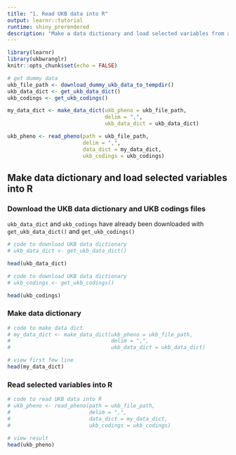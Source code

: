 ```yaml
---
title: "1. Read UKB data into R"
output: learnr::tutorial
runtime: shiny_prerendered
description: "Make a data dictionary and load selected variables from a UKB dataset into R"
---
```


```r
library(learnr)
library(ukbwranglr)
knitr::opts_chunk$set(echo = FALSE)

# get dummy data
ukb_file_path <- download_dummy_ukb_data_to_tempdir()
ukb_data_dict <- get_ukb_data_dict()
ukb_codings <- get_ukb_codings()

my_data_dict <- make_data_dict(ukb_pheno = ukb_file_path,
                               delim = ",",
                               ukb_data_dict = ukb_data_dict)

ukb_pheno <- read_pheno(path = ukb_file_path, 
                        delim = ",", 
                        data_dict = my_data_dict, 
                        ukb_codings = ukb_codings)
```


## Make data dictionary and load selected variables into R

### Download the UKB data dictionary and UKB codings files

`ukb_data_dict` and `ukb_codings` have already been downloaded with `get_ukb_data_dict()` and `get_ukb_codings()`

```r
# code to download UKB data dictionary
# ukb_data_dict <- get_ukb_data_dict()

head(ukb_data_dict)
```

```r
# code to download UKB data dictionary
# ukb_codings <- get_ukb_codings()

head(ukb_codings)
```


### Make data dictionary

```r
# code to make data dict
# my_data_dict <- make_data_dict(ukb_pheno = ukb_file_path, 
#                                delim = ",", 
#                                ukb_data_dict = ukb_data_dict)

# view first few line
head(my_data_dict)
```

### Read selected variables into R

```r
# code to read UKB data into R
# ukb_pheno <- read_pheno(path = ukb_file_path, 
#                         delim = ",", 
#                         data_dict = my_data_dict, 
#                         ukb_codings = ukb_codings)

# view result
head(ukb_pheno)
```
